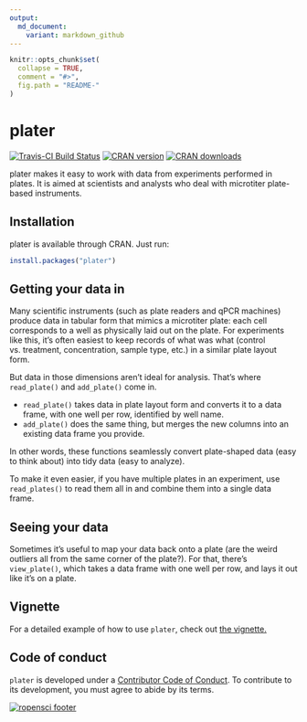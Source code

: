 ```yaml
---
output:
  md_document:
    variant: markdown_github
---
```


<!-- README.md is generated from README.Rmd. Please edit that file -->

```r
knitr::opts_chunk$set(
  collapse = TRUE,
  comment = "#>",
  fig.path = "README-"
)
```

# plater

[![Travis-CI Build Status](https://travis-ci.org/ropenscilabs/plater.svg?branch=master)](https://travis-ci.org/ropenscilabs/plater)
[![CRAN version](http://www.r-pkg.org/badges/version/plater)](https://cran.r-project.org/package=plater)
[![CRAN downloads](http://cranlogs.r-pkg.org/badges/grand-total/plater)](http://cran.rstudio.com/web/packages/plater/index.html)

plater makes it easy to work with data from experiments performed in plates. It is aimed at scientists and analysts who deal with microtiter plate-based instruments.  

## Installation

plater is available through CRAN. Just run: 

```r
install.packages("plater") 
```

## Getting your data in

Many scientific instruments (such as plate readers and qPCR machines) produce data in tabular form that mimics a microtiter plate: each cell corresponds to a well as physically laid out on the plate. For experiments like this, it's often easiest to keep records of what was what (control vs. treatment, concentration, sample type, etc.) in a similar plate layout form. 

But data in those dimensions aren't ideal for analysis. That's where `read_plate()` and `add_plate()` come in. 

* `read_plate()` takes data in plate layout form and converts it to a data frame, with one well per row, identified by well name.
* `add_plate()` does the same thing, but merges the new columns into an existing data frame you provide. 

In other words, these functions seamlessly convert plate-shaped data (easy to think about) into tidy data (easy to analyze).  

To make it even easier, if you have multiple plates in an experiment, use `read_plates()` to read them all in and combine them into a single data frame. 

## Seeing your data

Sometimes it's useful to map your data back onto a plate (are the weird outliers all from the same corner of the plate?). For that, there's `view_plate()`, which takes a data frame with one well per row, and lays it out like it's on a plate. 

## Vignette

For a detailed example of how to use `plater`, check out [the vignette.](https://cran.r-project.org/web/packages/plater/vignettes/plater-basics.html)

## Code of conduct

`plater` is developed under a [Contributor Code of Conduct](CONDUCT.md). To contribute to its development, you must agree to abide by its terms.

[![ropensci footer](http://ropensci.org/public_images/github_footer.png)](http://ropensci.org)